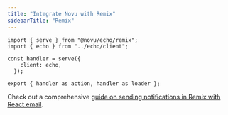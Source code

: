 ```yaml
---
title: "Integrate Novu with Remix"
sidebarTitle: "Remix"
---
```


```tsx
import { serve } from "@novu/echo/remix";
import { echo } from "../echo/client";

const handler = serve({
    client: echo,
  });
  
export { handler as action, handler as loader };
```

Check out a comprehensive [guide on sending notifications in Remix with React email](/guides/echo-guides/echo-remix).

